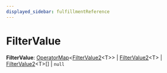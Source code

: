 ```yaml
---
displayed_sidebar: fulfillmentReference
---
```



# FilterValue

 **FilterValue**: [OperatorMap](fulfillment.OperatorMap.mdx)&#60;[FilterValue2](fulfillment.FilterValue2.mdx)&#60;T&#62;&#62; \| [FilterValue2](fulfillment.FilterValue2.mdx)&#60;T&#62; \| [FilterValue2](fulfillment.FilterValue2.mdx)&#60;T&#62;[] \| `null`
